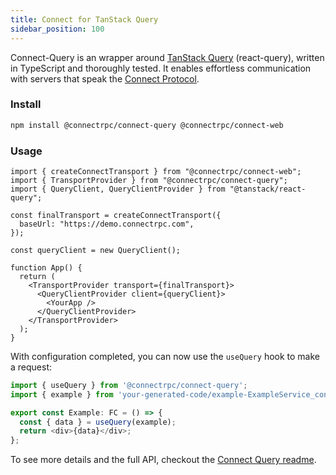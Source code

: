 ```yaml
---
title: Connect for TanStack Query
sidebar_position: 100
---
```


Connect-Query is an wrapper around [TanStack Query](https://tanstack.com/query) (react-query), written in TypeScript and thoroughly tested. It enables effortless communication with servers that speak the [Connect Protocol](https://connectrpc.com/docs/protocol).

### Install

```sh
npm install @connectrpc/connect-query @connectrpc/connect-web
```

### Usage

```tsx
import { createConnectTransport } from "@connectrpc/connect-web";
import { TransportProvider } from "@connectrpc/connect-query";
import { QueryClient, QueryClientProvider } from "@tanstack/react-query";

const finalTransport = createConnectTransport({
  baseUrl: "https://demo.connectrpc.com",
});

const queryClient = new QueryClient();

function App() {
  return (
    <TransportProvider transport={finalTransport}>
      <QueryClientProvider client={queryClient}>
        <YourApp />
      </QueryClientProvider>
    </TransportProvider>
  );
}
```

With configuration completed, you can now use the `useQuery` hook to make a request:

```ts
import { useQuery } from '@connectrpc/connect-query';
import { example } from 'your-generated-code/example-ExampleService_connectquery';

export const Example: FC = () => {
  const { data } = useQuery(example);
  return <div>{data}</div>;
};
```

To see more details and the full API, checkout the [Connect Query readme](https://github.com/connectrpc/connect-query-es).

